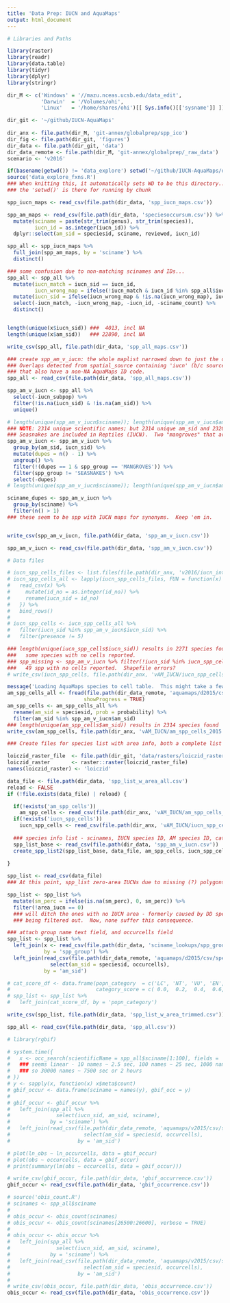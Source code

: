 ```yaml
---
title: 'Data Prep: IUCN and AquaMaps'
output: html_document
---
```


```r

# Libraries and Paths

library(raster)
library(readr)
library(data.table)
library(tidyr)
library(dplyr)
library(stringr)

dir_M <- c('Windows' = '//mazu.nceas.ucsb.edu/data_edit',
           'Darwin'  = '/Volumes/ohi',
           'Linux'   = '/home/shares/ohi')[[ Sys.info()[['sysname']] ]]

dir_git <- '~/github/IUCN-AquaMaps'
  
dir_anx <- file.path(dir_M, 'git-annex/globalprep/spp_ico')
dir_fig <- file.path(dir_git, 'figures')
dir_data <- file.path(dir_git, 'data')
dir_data_remote <- file.path(dir_M, 'git-annex/globalprep/_raw_data')
scenario <- 'v2016'

if(basename(getwd()) != 'data_explore') setwd('~/github/IUCN-AquaMaps/data_explore')
source('data_explore_fxns.R')
### When knitting this, it automatically sets WD to be this directory...
### the 'setwd()' is there for running by chunk
```

```r

spp_iucn_maps <- read_csv(file.path(dir_data, 'spp_iucn_maps.csv'))

spp_am_maps <- read_csv(file.path(dir_data, 'speciesoccursum.csv')) %>%
  mutate(sciname = paste(str_trim(genus), str_trim(species)),
         iucn_id = as.integer(iucn_id)) %>%
  dplyr::select(am_sid = speciesid, sciname, reviewed, iucn_id)

spp_all <- spp_iucn_maps %>%
  full_join(spp_am_maps, by = 'sciname') %>%
  distinct()

### some confusion due to non-matching scinames and IDs...
spp_all <- spp_all %>%
  mutate(iucn_match = iucn_sid == iucn_id,
         iucn_wrong_map = ifelse(!iucn_match & iucn_id %in% spp_all$iucn_sid, TRUE, FALSE)) %>%
  mutate(iucn_sid = ifelse(iucn_wrong_map & !is.na(iucn_wrong_map), iucn_id, iucn_sid)) %>%
  select(-iucn_match, -iucn_wrong_map, -iucn_id, -sciname_count) %>%
  distinct()


length(unique(x$iucn_sid)) ###  4013, incl NA
length(unique(x$am_sid))   ### 22890, incl NA

write_csv(spp_all, file.path(dir_data, 'spp_all_maps.csv'))

```

```r
### create spp_am_v_iucn: the whole maplist narrowed down to just the overlapping species.
### Overlaps detected from spatial_source containing 'iucn' (b/c source_pref = 'iucn' above),
### that also have a non-NA AquaMaps ID code.
spp_all <- read_csv(file.path(dir_data, 'spp_all_maps.csv'))

spp_am_v_iucn <- spp_all %>%
  select(-iucn_subpop) %>%
  filter(!is.na(iucn_sid) & !is.na(am_sid)) %>%
  unique()

# length(unique(spp_am_v_iucn$sciname)); length(unique(spp_am_v_iucn$am_sid)); length(unique(spp_am_v_iucn$iucn_sid))
### NOTE: 2314 unique scientific names; but 2314 unique am_sid and 2320 unique iucn_sid.
### Seasnakes are included in Reptiles (IUCN).  Two "mangroves" that are actually seagrasses.
spp_am_v_iucn <- spp_am_v_iucn %>%
  group_by(am_sid, iucn_sid) %>%
  mutate(dupes = n() - 1) %>%
  ungroup() %>%
  filter(!(dupes == 1 & spp_group == 'MANGROVES')) %>%
  filter(spp_group != 'SEASNAKES') %>%
  select(-dupes)
# length(unique(spp_am_v_iucn$sciname)); length(unique(spp_am_v_iucn$am_sid)); length(unique(spp_am_v_iucn$iucn_sid))

sciname_dupes <- spp_am_v_iucn %>%
  group_by(sciname) %>%
  filter(n() > 1)
### these seem to be spp with IUCN maps for synonyms.  Keep 'em in.


write_csv(spp_am_v_iucn, file.path(dir_data, 'spp_am_v_iucn.csv'))

```

```r

spp_am_v_iucn <- read_csv(file.path(dir_data, 'spp_am_v_iucn.csv'))

# Data files

# iucn_spp_cells_files <- list.files(file.path(dir_anx, 'v2016/iucn_intersections'), full.names = TRUE)
# iucn_spp_cells_all <- lapply(iucn_spp_cells_files, FUN = function(x) {
#   read_csv(x) %>% 
#     mutate(id_no = as.integer(id_no)) %>%
#     rename(iucn_sid = id_no)
#   }) %>%
#   bind_rows()
# 
# iucn_spp_cells <- iucn_spp_cells_all %>%
#   filter(iucn_sid %in% spp_am_v_iucn$iucn_sid) %>%
#   filter(presence != 5)

### length(unique(iucn_spp_cells$iucn_sid)) results in 2271 species found...
###   some species with no cells reported.  
### spp_missing <- spp_am_v_iucn %>% filter(!iucn_sid %in% iucn_spp_cells$iucn_sid)
###   49 spp with no cells reported.  Shapefile errors?
# write_csv(iucn_spp_cells, file.path(dir_anx, 'vAM_IUCN/iucn_spp_cells_2015.csv'))

message('Loading AquaMaps species to cell table.  This might take a few minutes.')
am_spp_cells_all <- fread(file.path(dir_data_remote, 'aquamaps/d2015/csv/hcaf_sp_native_trunc.csv'), 
                         showProgress = TRUE)
am_spp_cells <- am_spp_cells_all %>%
  rename(am_sid = speciesid, prob = probability) %>%
  filter(am_sid %in% spp_am_v_iucn$am_sid)
### length(unique(am_spp_cells$am_sid)) results in 2314 species found
write_csv(am_spp_cells, file.path(dir_anx, 'vAM_IUCN/am_spp_cells_2015.csv'))

```

```r
### Create files for species list with area info, both a complete list and a trimmed list

loiczid_raster_file  <- file.path(dir_git, 'data/rasters/loiczid_raster.tif')
loiczid_raster       <- raster::raster(loiczid_raster_file)
names(loiczid_raster) <- 'loiczid'

data_file <- file.path(dir_data, 'spp_list_w_area_all.csv')
reload <- FALSE
if (!file.exists(data_file) | reload) {

  if(!exists('am_spp_cells'))
    am_spp_cells <- read_csv(file.path(dir_anx, 'vAM_IUCN/am_spp_cells_2015.csv'))
  if(!exists('iucn_spp_cells'))
    iucn_spp_cells <- read_csv(file.path(dir_anx, 'vAM_IUCN/iucn_spp_cells_2015.csv'))
  
  ### species info list - scinames, IUCN species ID, AM species ID, category etc
  spp_list_base <- read_csv(file.path(dir_data, 'spp_am_v_iucn.csv'))
  create_spp_list2(spp_list_base, data_file, am_spp_cells, iucn_spp_cells, loiczid_raster)
  
}

spp_list <- read_csv(data_file) 
### At this point, spp_list zero-area IUCNs due to missing (?) polygons (maybe points?)

spp_list <- spp_list %>%
  mutate(sm_perc = ifelse(is.na(sm_perc), 0, sm_perc)) %>%
  filter(!area_iucn == 0)
  ### will ditch the ones with no IUCN area - formerly caused by DD species
  ### being filtered out.  Now, none suffer this consequence.

### attach group name text field, and occurcells field
spp_list <- spp_list %>%
  left_join(x <- read_csv(file.path(dir_data, 'sciname_lookups/spp_groupnames.csv')),
            by = 'spp_group') %>%
  left_join(read_csv(file.path(dir_data_remote, 'aquamaps/d2015/csv/speciesoccursum.csv')) %>% 
              select(am_sid = speciesid, occurcells),
            by = 'am_sid')

# cat_score_df <- data.frame(popn_category  = c('LC', 'NT', 'VU', 'EN', 'CR', 'EX', 'DD', 'NE'),
#                            category_score = c( 0.0,  0.2,  0.4,  0.6,  0.8,  1.0,   NA,  NA))
# spp_list <- spp_list %>%
#   left_join(cat_score_df, by = 'popn_category')

write_csv(spp_list, file.path(dir_data, 'spp_list_w_area_trimmed.csv'))

```

``` r

spp_all <- read_csv(file.path(dir_data, 'spp_all.csv'))

# library(rgbif)

# system.time({
#   x <- occ_search(scientificName = spp_all$sciname[1:100], fields = 'minimal', limit = 1)
#   ### seems linear - 10 names ~ 2.5 sec, 100 names ~ 25 sec, 1000 names, ~250 sec
#   ### so 30000 names ~ 7500 sec or 2 hours
# })
# y <- sapply(x, function(x) x$meta$count)
# gbif_occur <- data.frame(sciname = names(y), gbif_occ = y)
# 
# gbif_occur <- gbif_occur %>% 
#   left_join(spp_all %>%
#               select(iucn_sid, am_sid, sciname),
#             by = 'sciname') %>%
#   left_join(read_csv(file.path(dir_data_remote, 'aquamaps/v2015/csv/speciesoccursum.csv')) %>%
#                        select(am_sid = speciesid, occurcells),
#                      by = 'am_sid')

# plot(ln_obs ~ ln_occurcells, data = gbif_occur)
# plot(obs ~ occurcells, data = gbif_occur)
# print(summary(lm(obs ~ occurcells, data = gbif_occur)))

# write_csv(gbif_occur, file.path(dir_data, 'gbif_occurrence.csv'))
gbif_occur <- read_csv(file.path(dir_data, 'gbif_occurrence.csv'))

# source('obis_count.R')
# scinames <- spp_all$sciname
# 
# obis_occur <- obis_count(scinames)
# obis_occur <- obis_count(scinames[26500:26600], verbose = TRUE)
# 
# obis_occur <- obis_occur %>% 
#   left_join(spp_all %>%
#               select(iucn_sid, am_sid, sciname),
#             by = 'sciname') %>%
#   left_join(read_csv(file.path(dir_data_remote, 'aquamaps/v2015/csv/speciesoccursum.csv')) %>%
#                        select(am_sid = speciesid, occurcells),
#                      by = 'am_sid')
# 
# write_csv(obis_occur, file.path(dir_data, 'obis_occurrence.csv'))
obis_occur <- read_csv(file.path(dir_data, 'obis_occurrence.csv'))

```
